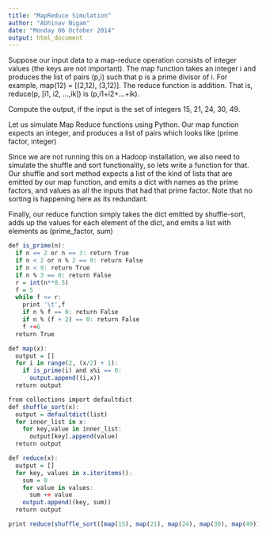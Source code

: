 ```yaml
---
title: "MapReduce Simulation"
author: "Abhinav Nigam"
date: "Monday 06 October 2014"
output: html_document
---
```

Suppose our input data to a map-reduce operation consists of integer values (the keys are not important). The map function takes an integer i and produces the list of pairs (p,i) such that p is a prime divisor of i. For example, map(12) = [(2,12), (3,12)].
The reduce function is addition. That is, reduce(p, [i1, i2, ...,ik]) is (p,i1+i2+...+ik).  

Compute the output, if the input is the set of integers 15, 21, 24, 30, 49.

Let us simulate Map Reduce functions using Python. 
Our map function expects an integer, and produces a list of pairs which looks like (prime factor, integer)  

Since we are not running this on a Hadoop installation, we also need to simulate the shuffle and sort functionality, so lets write a function for that. Our shuffle and sort method expects a list of the kind of lists that are emitted by our map function, and emits a dict with names as the prime factors, and values as all the inputs that had that prime factor. Note that no sorting is happening here as its redundant.  

Finally, our reduce function simply takes the dict emitted by shuffle-sort, adds up the values for each element of the dict, and emits a list with elements as (prime_factor, sum)  

```r
def is_prime(n):
  if n == 2 or n == 3: return True
  if n < 2 or n % 2 == 0: return False
  if n < 9: return True
  if n % 3 == 0: return False
  r = int(n**0.5)
  f = 5
  while f <= r:
    print '\t',f
    if n % f == 0: return False
    if n % (f + 2) == 0: return False
    f +=6
  return True

def map(x):
  output = []
  for i in range(2, (x/2) + 1):
    if is_prime(i) and x%i == 0:
      output.append((i,x))
  return output

from collections import defaultdict
def shuffle_sort(x):
  output = defaultdict(list)
  for inner_list in x:
    for key,value in inner_list:
      output[key].append(value)
  return output

def reduce(x):
  output = []
  for key, values in x.iteritems():
    sum = 0
    for value in values:
      sum += value
    output.append((key, sum))
  return output

print reduce(shuffle_sort([map(15), map(21), map(24), map(30), map(49)]))
```